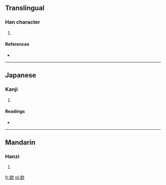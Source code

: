 ==Translingual==

===Han character===
{{Han char|rn=76|rad=欠|as=06|sn=10|four=|canj=人一弓人 (OMNO), X人一弓人 (XOMNO)}}

# {{defn|Han|sort=欠06}}

====References====
* {{Han ref|kx=0567.110|dkj=16053|dj=0955.320|hdz=32140.030|uh=6B2B|ud=27435}}

----

==Japanese==

===Kanji===
{{ja-kanji|grade=|rs=欠06}}

# {{defn|Japanese|sort=欠06}}

====Readings====
* {{ja-readings|on=[[けき]] (keki), [[きゃく]] (kyaku)|kun=}}

----

==Mandarin==

===Hanzi===
{{cmn-hanzi|pin=[[chī]] ([[chi1]])|wg=ch'ih<sup>1</sup>}}

# {{defn|Mandarin|sort=欠06}}

[[fr:欫]]
[[pl:欫]]